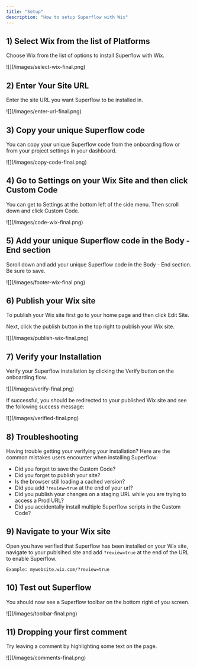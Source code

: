 ```yaml
---
title: "Setup"
description: "How to setup Superflow with Wix"
---
```




## 1) Select Wix from the list of Platforms

Choose Wix from the list of options to install Superflow with Wix.

<Frame>
![](/images/select-wix-final.png)
</Frame>

## 2) Enter Your Site URL

Enter the site URL you want Superflow to be installed in.

<Frame>
![](/images/enter-url-final.png)
</Frame>

## 3) Copy your unique Superflow code

You can copy your unique Superflow code from the onboarding flow or from your project settings in your dashboard.

<Frame>
![](/images/copy-code-final.png)
</Frame>

## 4) Go to Settings on your Wix Site and then click Custom Code

You can get to Settings at the bottom left of the side menu. Then scroll down and click Custom Code.

<Frame>
![](/images/code-wix-final.png)
</Frame>


## 5) Add your unique Superflow code in the Body - End section

Scroll down and add your unique Superflow code in the Body - End section. Be sure to save.

<Frame>
![](/images/footer-wix-final.png)
</Frame>

## 6) Publish your Wix site

To publish your Wix site first go to your home page and then click Edit Site. 

Next, click the publish button in the top right to publish your Wix site.

<Frame>
![](/images/publish-wix-final.png)
</Frame>


## 7) Verify your Installation

Verify your Superflow installation by clicking the Verify button on the onboarding flow.

<Frame>
![](/images/verify-final.png)
</Frame>

If successful, you should be redirected to your published Wix site and see the following success message:

<Frame>
![](/images/verified-final.png)
</Frame>

## 8) Troubleshooting

Having trouble getting your verifying your installation? Here are the common mistakes users encounter when installing Superflow:

 - Did you forget to save the Custom Code?
 - Did you forget to publish your site?
 - Is the browser still loading a cached version?
 - Did you add `?review=true` at the end of your url?
 - Did you publish your changes on a staging URL while you are trying to access a Prod URL?
 - Did you accidentally install multiple Superflow scripts in the Custom Code?


## 9) Navigate to your Wix site 

Open you have verified that Superflow has been installed on your Wix site, navigate to your publsihed site and add `?review=true` at the end of the URL to enable Superflow. 

`Example: mywebsite.wix.com/?review=true`


## 10) Test out Superflow

You should now see a Superflow toolbar on the bottom right of you screen.

<Frame>
![](/images/toolbar-final.png)
</Frame>




## 11) Dropping your first comment
Try leaving a comment by highlighting some text on the page.

<Frame>
![](/images/comments-final.png)
</Frame>

